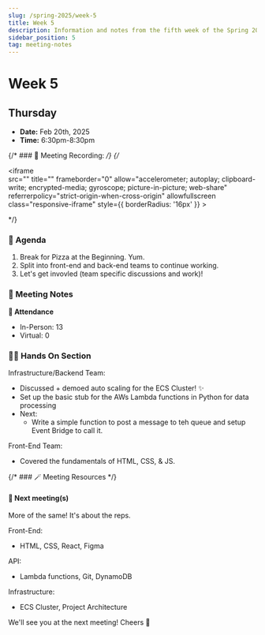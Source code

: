 ```yaml
---
slug: /spring-2025/week-5
title: Week 5
description: Information and notes from the fifth week of the Spring 2025 semester for the UMass Lowell Cloud Computing Club. 
sidebar_position: 5
tag: meeting-notes
---
```


# Week 5

## Thursday

- **Date:** Feb 20th, 2025
- **Time:** 6:30pm-8:30pm

{/* ### 🎥 Meeting Recording: */}
{/* <div class="iframe-container">
    <iframe  
        src="" 
        title="" 
        frameborder="0" 
        allow="accelerometer; autoplay; clipboard-write; encrypted-media; gyroscope; picture-in-picture; web-share" 
        referrerpolicy="strict-origin-when-cross-origin" 
        allowfullscreen
        class="responsive-iframe"
        style={{
            borderRadius: '16px'
        }}
    >
    </iframe>
</div> */}


### 🚩 Agenda
1. Break for Pizza at the Beginning. Yum.
2. Split into front-end and back-end teams to continue working.
3. Let's get invovled (team specific discussions and work)!

### 📓 Meeting Notes

**📄 Attendance**
- In-Person: 13
- Virtual: 0

### 🧑‍💻 Hands On Section

Infrastructure/Backend Team:
- Discussed + demoed auto scaling for the ECS Cluster! ✨
- Set up the basic stub for the AWs Lambda functions in Python for data processing
- Next:
    - Write a simple function to post a message to teh queue and setup Event Bridge to call it. 

Front-End Team:
- Covered the fundamentals of HTML, CSS, & JS.

{/* ### 🪄 Meeting Resources */}

#### 🚀 Next meeting(s)

More of the same! It's about the reps.

Front-End:
- HTML, CSS, React, Figma

API:
- Lambda functions, Git, DynamoDB

Infrastructure:
- ECS Cluster, Project Architecture

We'll see you at the next meeting!
Cheers 🥂